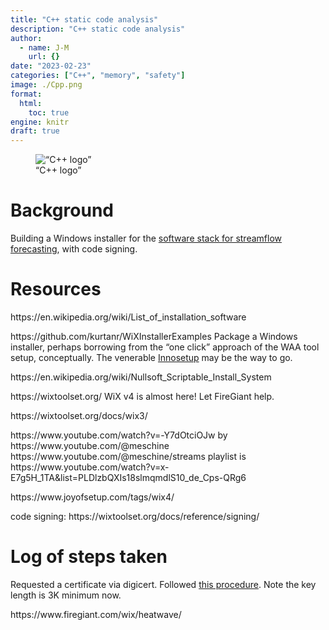 ```yaml
---
title: "C++ static code analysis"
description: "C++ static code analysis"
author:
  - name: J-M
    url: {}
date: "2023-02-23"
categories: ["C++", "memory", "safety"]
image: ./Cpp.png
format: 
  html:
    toc: true
engine: knitr
draft: true
---
```


!["C++ logo"](./Cpp.png "C++ logo")

# Background

Building a Windows installer for the [software stack for streamflow forecasting](https://github.com/csiro-hydroinformatics/streamflow-forecasting-tools-onboard/), with code signing.

# Resources


https://en.wikipedia.org/wiki/List_of_installation_software


https://github.com/kurtanr/WiXInstallerExamples
Package a Windows installer, perhaps borrowing from the "one click" approach of the WAA tool setup, conceptually. The venerable [Innosetup](https://jrsoftware.org/isinfo.php) may be the way to go.

https://en.wikipedia.org/wiki/Nullsoft_Scriptable_Install_System

https://wixtoolset.org/  WiX v4 is almost here! Let FireGiant help.  

https://wixtoolset.org/docs/wix3/

https://www.youtube.com/watch?v=-Y7dOtciOJw   by https://www.youtube.com/@meschine   https://www.youtube.com/@meschine/streams   playlist is https://www.youtube.com/watch?v=x-E7g5H_1TA&list=PLDlzbQXIs18slmqmdlS10_de_Cps-QRg6

https://www.joyofsetup.com/tags/wix4/


code signing:
https://wixtoolset.org/docs/reference/signing/


# Log of steps taken

Requested a certificate via digicert. Followed [this procedure](https://docs.digicert.com/en/certcentral/manage-certificates/code-signing-certificates/order-a-code-signing-certificate.html). Note the key length is 3K minimum now.


https://www.firegiant.com/wix/heatwave/


